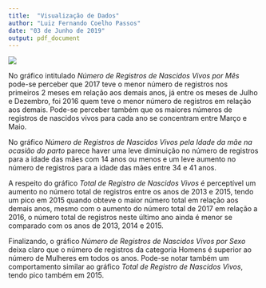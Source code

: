 ```yaml
---
title:  "Visualização de Dados"
author: "Luiz Fernando Coelho Passos"
date: "03 de Junho de 2019"
output: pdf_document
---
```


![](../img/painel_registro_civil.png)

No gráfico intitulado *Número de Registros de Nascidos Vivos por Mês* pode-se perceber que 2017 teve o menor número de registros nos primeiros 2 meses em relação aos demais anos, já entre os meses de Julho e Dezembro, foi 2016 quem teve o menor número de registros em relação aos demais. Pode-se perceber também que os maiores números de registros de nascidos vivos para cada ano se concentram entre Março e Maio.

No gráfico *Número de Registros de Nascidos Vivos pela Idade da mãe na ocasião do parto* parece haver uma leve diminuição no número de registros para a idade das mães com 14 anos ou menos e um leve aumento no número de registros para a idade das mães entre 34 e 41 anos.

A respeito do gráfico *Total de Registro de Nascidos Vivos* é perceptível um aumento no número total de registros entre os anos de 2013 e 2015, tendo um pico em 2015 quando obteve o maior número total em relação aos demais anos, mesmo com o aumento do número total de 2017 em relação a 2016, o número total de registros neste último ano ainda é menor se comparado com os anos de 2013, 2014 e 2015. 

Finalizando, o gráfico *Número de Registros de Nascidos Vivos por Sexo* deixa claro que o número de registros da categoria Homens é superior ao número de Mulheres em todos os anos. Pode-se notar também um comportamento similar ao gráfico *Total de Registro de Nascidos Vivos*, tendo pico também em 2015.